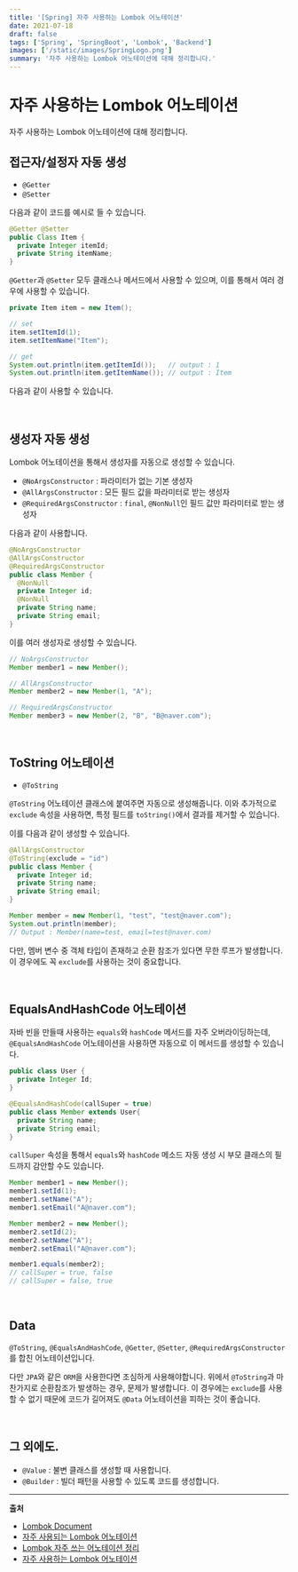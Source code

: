 ```yaml
---
title: '[Spring] 자주 사용하는 Lombok 어노테이션'
date: 2021-07-18
draft: false
tags: ['Spring', 'SpringBoot', 'Lombok', 'Backend']
images: ['/static/images/SpringLogo.png']
summary: '자주 사용하는 Lombok 어노테이션에 대해 정리합니다.'
---
```


# 자주 사용하는 Lombok 어노테이션

자주 사용하는 Lombok 어노테이션에 대해 정리합니다.

## 접근자/설정자 자동 생성

- `@Getter`
- `@Setter`

다음과 같이 코드를 예시로 들 수 있습니다.

```java
@Getter @Setter
public Class Item {
  private Integer itemId;
  private String itemName;
}
```

`@Getter`과 `@Setter` 모두 클래스나 메서드에서 사용할 수 있으며, 이를 통해서 여러 경우에 사용할 수 있습니다.

```java
private Item item = new Item();

// set
item.setItemId(1);
item.setItemName("Item");

// get
System.out.println(item.getItemId());   // output : 1
System.out.println(item.getItemName()); // output : Item
```

다음과 같이 사용할 수 있습니다.

<br />

## 생성자 자동 생성

Lombok 어노테이션을 통해서 생성자를 자동으로 생성할 수 있습니다.

- `@NoArgsConstructor` : 파라미터가 없는 기본 생성자
- `@AllArgsConstructor` : 모든 필드 값을 파라미터로 받는 생성자
- `@RequiredArgsConstructor` : `final`, `@NonNull`인 필드 값만 파라미터로 받는 생성자

다음과 같이 사용합니다.

```java
@NoArgsConstructor
@AllArgsConstructor
@RequiredArgsConstructor
public class Member {
  @NonNull
  private Integer id;
  @NonNull
  private String name;
  private String email;
}
```

이를 여러 생성자로 생성할 수 있습니다.

```java
// NoArgsConstructor
Member member1 = new Member();

// AllArgsConstructor
Member member2 = new Member(1, "A");

// RequiredArgsConstructor
Member member3 = new Member(2, "B", "B@naver.com");
```

<br />

## ToString 어노테이션

- `@ToString`

`@ToString` 어노테이션 클래스에 붙여주면 자동으로 생성해줍니다. 이와 추가적으로 `exclude` 속성을 사용하면, 특정 필드를 `toString()`에서 결과를 제거할 수 있습니다.

이를 다음과 같이 생성할 수 있습니다.

```java
@AllArgsConstructor
@ToString(exclude = "id")
public class Member {
  private Integer id;
  private String name;
  private String email;
}
```

```java
Member member = new Member(1, "test", "test@naver.com");
System.out.println(member);
// Output : Member(name=test, email=test@naver.com)
```

다만, 멤버 변수 중 객체 타입이 존재하고 순환 참조가 있다면 무한 루프가 발생합니다. 이 경우에도 꼭 `exclude`를 사용하는 것이 중요합니다.

<br />

## EqualsAndHashCode 어노테이션

자바 빈을 만들때 사용하는 `equals`와 `hashCode` 메서드를 자주 오버라이딩하는데, `@EqualsAndHashCode` 어노테이션을 사용하면 자동으로 이 메서드를 생성할 수 있습니다.

```java
public class User {
  private Integer Id;
}

@EqualsAndHashCode(callSuper = true)
public class Member extends User{
  private String name;
  private String email;
}
```

`callSuper` 속성을 통해서 `equals`와 `hashCode` 메소드 자동 생성 시 부모 클래스의 필드까지 감안할 수도 있습니다.

```java
Member member1 = new Member();
member1.setId(1);
member1.setName("A");
member1.setEmail("A@naver.com");

Member member2 = new Member();
member2.setId(2);
member2.setName("A");
member2.setEmail("A@naver.com");

member1.equals(member2);
// callSuper = true, false
// callSuper = false, true
```

<br />

## Data

`@ToString`, `@EqualsAndHashCode`, `@Getter`, `@Setter`, `@RequiredArgsConstructor` 를 합친 어노테이션입니다.

다만 `JPA`와 같은 `ORM`을 사용한다면 조심하게 사용해야합니다. 위에서 `@ToString`과 마찬가지로 순환참조가 발생하는 경우, 문제가 발생합니다. 이 경우에는 `exclude`를 사용할 수 없기 때문에 코드가 길어져도 `@Data` 어노테이션을 피하는 것이 좋습니다.

<br />

## 그 외에도.

- `@Value` : 불변 클래스를 생성할 때 사용합니다.
- `@Builder` : 빌더 패턴을 사용할 수 있도록 코드를 생성합니다.

---

**출처**

- [Lombok Document](https://projectlombok.org/features/all)
- [자주 사용되는 Lombok 어노테이션](https://www.daleseo.com/lombok-popular-annotations/)
- [Lombok 자주 쓰는 어노테이션 정리](https://gardeny.tistory.com/4)
- [자주 사용하는 Lombok 어노테이션](https://velog.io/@jayjay28/%EC%9E%90%EC%A3%BC-%EC%82%AC%EC%9A%A9%ED%95%98%EB%8A%94-Lombok-%EC%96%B4%EB%85%B8%ED%85%8C%EC%9D%B4%EC%85%98)
